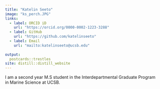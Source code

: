 ```yaml
---
title: "Katelin Seeto"
image: "ks_perch.JPG"
links:
  - label: ORCID iD
    url: "https://orcid.org/0000-0002-1223-3288"
  - label: GitHub
    url: "https://github.com/katelinseeto"
  - label: Email
    url: "mailto:katelinseeto@ucsb.edu"
    
output:
  postcards::trestles
site: distill::distill_website
---
```

 
I am a second year M.S student in the Interdepartmental Graduate Program in Marine Science at UCSB.  
